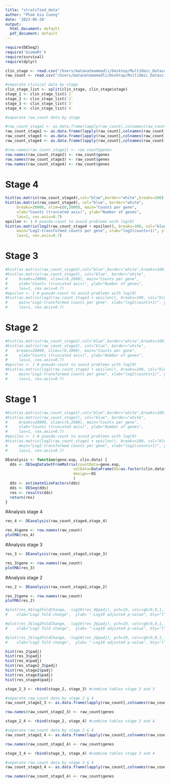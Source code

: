 ```yaml
---
title: "stratified_data"
author: "Pham Gia Cuong"
date: '2023-06-28'
output:
  html_document: default
  pdf_document: default
---
```

```r
require(DESeq2)
require('biomaRt')
require(survival)
require(dplyr)
```

```r
clin_stage <- read.csv("/Users/matanatmammadli/Desktop/MultiOmic_Datascience-main/results/gene_exp_analysis/clinical.csv",header=TRUE,sep="\t")
raw_count <- read.csv("/Users/matanatmammadli/Desktop/MultiOmic_Datascience-main/results/gene_exp_analysis/count_data.csv",header=TRUE,sep = "\t")
```


```r
#separate clinical data by stage
clin_stage_list <- split(clin_stage, clin_stage$stage)
stage_1 <- clin_stage_list$`1`
stage_2 <- clin_stage_list$`2`
stage_3 <- clin_stage_list$`3`
stage_4 <- clin_stage_list$`4`

#separate raw_count data by stage

#raw_count_stage1 <- as.data.frame(lapply(raw_count[,colnames(raw_count) %in% stage_1$sample], as.integer))
raw_count_stage2 <- as.data.frame(lapply(raw_count[,colnames(raw_count) %in% stage_2$sample], as.integer)) 
raw_count_stage3 <- as.data.frame(lapply(raw_count[,colnames(raw_count) %in% stage_3$sample], as.integer)) 
raw_count_stage4 <- as.data.frame(lapply(raw_count[,colnames(raw_count) %in% stage_4$sample], as.integer)) 

#row.names(raw_count_stage1) <- raw_count$genes
row.names(raw_count_stage2) <- raw_count$genes
row.names(raw_count_stage3) <- raw_count$genes
row.names(raw_count_stage4) <- raw_count$genes
```

# Stage 4
```r
hist(as.matrix(raw_count_stage4),col="blue",border="white",breaks=100)
hist(as.matrix(raw_count_stage4), col="blue", border="white",
     breaks=20000, xlim=c(0,2000), main="Counts per gene",
     xlab="Counts (truncated axis)", ylab="Number of genes", 
     las=1, cex.axis=0.7)
epsilon <- 1 # pseudo-count to avoid problems with log(0)
hist(as.matrix(log2(raw_count_stage4 + epsilon)), breaks=100, col="blue", border="white",
     main="Log2-transformed counts per gene", xlab="log2(counts+1)", ylab="Number of genes", 
     las=1, cex.axis=0.7)
```

# Stage 3
```r
#hist(as.matrix(raw_count_stage3),col="blue",border="white",breaks=100)
#hist(as.matrix(raw_count_stage3), col="blue", border="white",
#     breaks=20000, xlim=c(0,2000), main="Counts per gene",
#     xlab="Counts (truncated axis)", ylab="Number of genes", 
#     las=1, cex.axis=0.7)
#epsilon <- 1 # pseudo-count to avoid problems with log(0)
#hist(as.matrix(log2(raw_count_stage3 + epsilon)), breaks=100, col="blue", border="white",
#     main="Log2-transformed counts per gene", xlab="log2(counts+1)", ylab="Number of genes", 
#     las=1, cex.axis=0.7)
```

# Stage 2
```r
#hist(as.matrix(raw_count_stage2),col="blue",border="white",breaks=100)
#hist(as.matrix(raw_count_stage2), col="blue", border="white",
#    breaks=20000, xlim=c(0,2000), main="Counts per gene",
#     xlab="Counts (truncated axis)", ylab="Number of genes", 
#     las=1, cex.axis=0.7)
#epsilon <- 1 # pseudo-count to avoid problems with log(0)
#hist(as.matrix(log2(raw_count_stage2 + epsilon)), breaks=100, col="blue", border="white",
#     main="Log2-transformed counts per gene", xlab="log2(counts+1)", ylab="Number of genes", 
#     las=1, cex.axis=0.7)
```

# Stage 1
```r
#hist(as.matrix(raw_count_stage1),col="blue",border="white",breaks=100)
#hist(as.matrix(raw_count_stage1), col="blue", border="white",
#     breaks=20000, xlim=c(0,2000), main="Counts per gene",
#     xlab="Counts (truncated axis)", ylab="Number of genes", 
#     las=1, cex.axis=0.7)
#epsilon <- 1 # pseudo-count to avoid problems with log(0)
#hist(as.matrix(log2(raw_count_stage1 + epsilon)), breaks=100, col="blue", border="white",
#     main="Log2-transformed counts per gene", xlab="log2(counts+1)", ylab="Number of genes", 
#     las=1, cex.axis=0.7)
```

```r
DEanalysis <- function(gene.exp, clin.data) {
  dds <- DESeqDataSetFromMatrix(countData=gene.exp,
                              colData=DataFrame(OS=as.factor(clin.data$OS)),
                              design=~OS
                              )
  dds <- estimateSizeFactors(dds)
  dds <- DESeq(dds)
  res <- results(dds)
  return(res)
}
```

#Analysis stage 4
```r
res_4 <- DEanalysis(raw_count_stage4,stage_4)
```
```r
res_4$gene <- row.names(raw_count)
plotMA(res_4)
```

#Analysis stage 3
```r
res_3 <- DEanalysis(raw_count_stage3,stage_3)
```
```r
res_3$gene <- row.names(raw_count)
plotMA(res_3)
```

#Analysis stage 2
```r
res_2 <- DEanalysis(raw_count_stage2,stage_2)
```
```r
res_2$gene <- row.names(raw_count)
plotMA(res_2)
```

```r
#plot(res_4$log2FoldChange, -log10(res_4$padj), pch=19, col=rgb(0,0,1,.3), xlim=c(-6,6),
#    xlab="Log2 fold change",  ylab= "-Log10 adjusted p-value", bty="l")

#plot(res_3$log2FoldChange, -log10(res_3$padj), pch=19, col=rgb(0,0,1,.3), xlim=c(-6,6),
#    xlab="Log2 fold change",  ylab= "-Log10 adjusted p-value", bty="l")

#plot(res_2$log2FoldChange, -log10(res_2$padj), pch=19, col=rgb(0,0,1,.3), xlim=c(-6,6),
#    xlab="Log2 fold change",  ylab= "-Log10 adjusted p-value", bty="l")
```
```r
hist(res_2$padj)
hist(res_3$padj)
hist(res_4$padj)
hist(res_stage2_3$padj)
hist(res_stage2$padj)
hist(res_stage3$padj)
hist(res_stage4$padj)
```

```r
stage_2_3 <- rbind(stage_2, stage_3) #combine tables stage 2 and 3

#separate raw_count data by stage 2 & 4
raw_count_stage2_3 <- as.data.frame(lapply(raw_count[,colnames(raw_count) %in% stage_2_3$sample], as.integer)) 

row.names(raw_count_stage2_3) <- raw_count$genes

```

```r
stage_2_4 <- rbind(stage_2, stage_4) #combine tables stage 2 and 4

#separate raw_count data by stage 2 & 4
raw_count_stage2_4 <- as.data.frame(lapply(raw_count[,colnames(raw_count) %in% stage_2_4$sample], as.integer)) 

row.names(raw_count_stage2_4) <- raw_count$genes
```

```r
stage_3_4 <- rbind(stage_3, stage_4) #combine tables stage 3 and 4

#separate raw_count data by stage 3 & 4
raw_count_stage3_4 <- as.data.frame(lapply(raw_count[,colnames(raw_count) %in% stage_3_4$sample], as.integer)) 

row.names(raw_count_stage3_4) <- raw_count$genes
```

